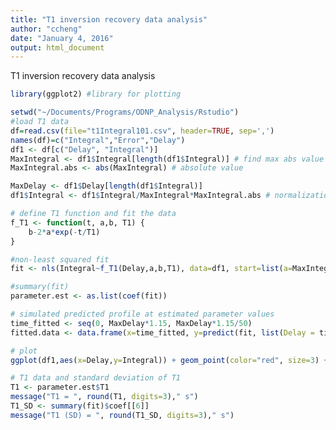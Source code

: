 ```yaml
---
title: "T1 inversion recovery data analysis"
author: "ccheng"
date: "January 4, 2016"
output: html_document
---
```


T1 inversion recovery data analysis

```r
library(ggplot2) #library for plotting
```


```r
setwd("~/Documents/Programs/ODNP_Analysis/Rstudio")
#load T1 data
df=read.csv(file="t1Integral101.csv", header=TRUE, sep=',')
names(df)=c("Integral","Error","Delay")
df1 <- df[c("Delay", "Integral")]
MaxIntegral <- df1$Integral[length(df1$Integral)] # find max abs value for integral
MaxIntegral.abs <- abs(MaxIntegral) # absolute value

MaxDelay <- df1$Delay[length(df1$Integral)]
df1$Integral <- df1$Integral/MaxIntegral*MaxIntegral.abs # normalization
```


```r
# define T1 function and fit the data
f_T1 <- function(t, a,b, T1) {
    b-2*a*exp(-t/T1)
}

#non-least squared fit
fit <- nls(Integral~f_T1(Delay,a,b,T1), data=df1, start=list(a=MaxIntegral.abs, b=MaxIntegral.abs, T1=1))

#summary(fit)
parameter.est <- as.list(coef(fit))
```


```r
# simulated predicted profile at estimated parameter values
time_fitted <- seq(0, MaxDelay*1.15, MaxDelay*1.15/50)
fitted.data <- data.frame(x=time_fitted, y=predict(fit, list(Delay = time_fitted)))

# plot
ggplot(df1,aes(x=Delay,y=Integral)) + geom_point(color="red", size=3) + scale_x_continuous(breaks=1:10) + xlab("delay (s)")+ylab("peak integral") + geom_line(data = fitted.data, aes(x=x, y=y), color ='blue', alpha=.5) 

# T1 data and standard deviation of T1
T1 <- parameter.est$T1
message("T1 = ", round(T1, digits=3)," s") 
T1_SD <- summary(fit)$coef[[6]]
message("T1 (SD) = ", round(T1_SD, digits=3)," s")
```
